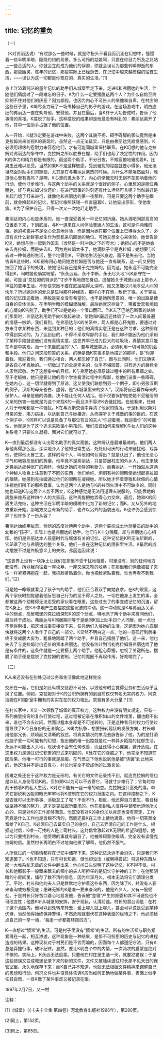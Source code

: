 ```yaml
---
---
---
```

title: 记忆的重负
---




（一）

（K对弗丽达说）“有过那么一些时候，就是你扭头不看我而沉湎在幻想中，憧憬着一些半明半暗、隐隐约约的前景，多么可怜的姑娘呵，只要在你目力所及之处站上一些合适的人，你就会立刻成为他们的俘虏，你就会误认为那些转瞬即逝的东西，那些幽灵、陈年的记忆，那些实际上已经逝去、在记忆中越来越模糊的往昔生活，——误认为这一切都是你现在的、真实的生活。”[1]

身上洋溢着纯洁的童年记忆的助手们从城堡里走下来，走进K和弗丽达的生活，伴随他们俩度过了一段难忘的日子。K为什么一定要摆脱这两个人？为什么自始至终抑制不住对他们的厌恶？因为鄙视，也因为内心不可告人的惭愧和自卑。在村庄的这些日子里，K竭尽全力玩了一场甩掉自己的影子的游戏。在这场游戏中，明白底细的弗丽达一直在劝导他，安慰他，并且在最后，当K终于大功告成时，告诉了他事情的真相。K摆脱了助手，这种摆脱的结果却是他最没有料到的：弗丽达离开了他，其中一位助手占据了他的位置。

从一开始，K就注定要在游戏中失败。这两个其貌不扬、碍手碍脚的家伙竟然是由克拉姆派来监视K的表现的，虽然这一点无法证实，只是由弗丽达凭直觉感到。K必须用超级的忍耐力来容忍他们，才有可能同城堡保持联系。在K幻想的他与克拉姆对弗丽达的争夺中，克拉姆之所以胜券在握，助手们也起了决定性的作用。因为K的体力和精力都是有限的，而这两个助手，不分日夜，不知疲倦地骚扰着K，比臭虫还难以忍受。当然如果K不是这样敏感，受到骚扰的程度就要小得多。他无法坦然面对助手们的窥视，尤其是在与弗丽达亲热的时候。为什么不能坦然面对，难道他心里有鬼吗？是啊，K心里的鬼太多了，内心的惭愧无时无刻不在影响着他的行动，使他寸步难行，与这两个助手的关系就是个很好的例子。心里想的是圈住弗丽达，好与克拉姆讨价还价，在进行房事的时刻还有什么坦然可言呢？当然最好是关起门熄了灯来进行，就像他和弗丽达的第一夜那样。可是只要这两个助手在眼前，就会唤起K的记忆，那记忆像照妖镜一样直逼着K，让他显出原形，使他发疯。K为了保护自己，只得一次又一次地赶走助手。

弗丽达的内心也是矛盾的，她一直深受着另一种记忆的折磨。她从酒吧间那高高的位置走下来，下到底层，与K一道来在人间体验普通人的生活，这可是件两难的事。她的初衷并不是全心全意地体验，而是因为她在那个位置上已待得太久了，必须有点什么新鲜事发生作为契机来巩固她的地位。可她又想全心来体验。她曾告诉K说，她想与他一起到外国去（当然是一时冲动之下的夸大）；她担心的不是她会失去克拉姆，而是失去K，因为克拉姆太多了，她满脑子全是克拉姆；她想要与K去过一种普通的生活，整个地得到K，平静地生活在K身边，而不是失去他。当她告诉K这些时，K却别有用心地问她克拉姆是否与她还一直有联系，这一问又把她拉回了她当下的处境，使她记起自己是属于克拉姆的，因为这，她永远不可能完全得到K，同时她也确实盼望，“永永远远，永不中断，永无尽头地”同K厮守在一起。可是当“克拉姆的特派员”寸步不离地跟在身边，提醒她关于城堡山坡上那令人神往的童年生活，不断哀求她不要在底层陷得太深时，她又怎能尽兴地享受人间的快乐？所以她对K的爱总是显得那样神经质，那样心不在焉，敷衍了事。关于克拉姆的记忆压迫着她，挣脱是完全没有希望的，也不是她所愿意的，唯一的出路是使自身的实体消失，在半明半暗的模糊里融解。最后她就这样做了，带着爱恋和惋惜的心情向K告别了，助手们不过是她的一个借口而已。当K去了巴纳巴斯家的姑娘们那里时，弗丽达利用助手向K发起进攻，使她和K最后还体验了一次人间最普遍的情感—嫉妒。我们看到，在弗丽达与K的关系中，两人都是心怀鬼胎，要通过对方来寻求某种东西，来达到某种目的；他们的真情实意正是在这种寻求、这种图谋中得到实现的。为了达到目的，不得不采取卑鄙的手段，我们却不能因为他们采用了某种手段就说他们没有真情实意。这世界早已成为巨大的垃圾场，真情实意只能在卑鄙中实现，而一个来自底层的“人”，要与城堡靠近，必须利用一切可能的机会和手段。他们之间这段短暂的关系，的确是像K实事求是地描述的那样，是“你迎着我，我迎着你，我们两心相合，两人都忘掉了自己”。而与此同时，他们又确实是各自心怀鬼胎的。一切做过了的全是卑劣的，似乎不堪回首，只有远方的目标令人肃然起敬。为了这想象中的目标，K与弗丽达必须原谅过程中的所有卑鄙之处。至于老板娘，她只是要让她的两个学生看清过程中的卑鄙，给他们设置一些障碍，在她内心，这一切早就得到了原谅。这又使我们联想到另一个例子，即小男孩汉斯的例子。汉斯的母亲苍白、虚弱，是“从城堡里来的女人”。汉斯将自己看作母亲的保护人，母亲是他的偶像，决不能让任何人玷污。他不仅要保护她使她不受粗俗的父亲的伤害—他就是为这个来找K的—而且决不容许K去骚扰她。在他看来，任何人对于母亲都是一种骚扰。K在与汉斯交谈中弄清了他家的情况，于是利用汉斯对母亲的爱，竭力挑拨，以达到自己与她接近，从而探听关于城堡的事的目的。在这个例子中，K同样可以说是具备了与那位苍白的夫人“你迎着我，我迎着你”的可能性，他就是为了这个追求来欺骗小男孩的。我们应该如何来理解K与女人们的这种关系呢？只要长久凝视、面对它们就可以了。

K一直到最后都没有认出两名助手的真实面貌，这种辨认是最难最难的。他们两人与他离得那么近，深深地介入了他的日常生活，处处用可厌的行动来骚扰他、戏弄他，使得他火冒三丈。这样的两个人，叫他如何认得出？就是认出了，他也无法心平气和地容忍他们的折磨，他毕竟不是弗丽达，只是暂居村庄的外乡人，他生来缺乏弗丽达那种宽广的胸怀，也缺乏她的冷静的判断力。而弗丽达，一开始就从这两个神秘人物身上注意到了不同的东西，他们单纯、炯炯有神的眼睛使她想起克拉姆的眼睛，她感到克拉姆通过他们的眼睛在凝视她。所以她才怀着尊敬和钦佩的心情注视他们所干的那些蠢事，认为这两个人是她与K的共同生活中不可缺少的。同时她也知道K与这两个人势不两立，K这种感觉是无法用道理去说服的，只能靠她的周旋来维系这种四个人的大家庭。这种周旋把她弄得心力交瘁。最后，她和K的同居生活完结，这种生活在半明半暗的模糊中化为了新的记忆；而K，又从另外的地方重新开始。那地方又会有新的助手，也许以另外的面貌出现。K也许仍会感到惊异？也许多了一份从容？

弗丽达始终用依恋、怜悯的态度对待两个助手，这两个装扮成土地测量员的助手的幼稚的“孩子”，实际上也是弗丽达的助手。他们与K十分隔膜，却与弗丽达心心相印。他们是弗丽达本人孩童时代与城堡有关的记忆。这种记忆是K所无法斩断的，它笼罩了他与弗丽达的整个关系，他们一直在这种记忆的阴影里生活。K最后的成功摆脱不过是终极意义上的失败。弗丽达因此说：

“这世界上没有一块净土让我们在那里不受干扰地相爱，村里没有，别的任何地方都没有，所以我向往着一座坟墓，一座又深又窄的坟墓；在那里我们俩像被钳子夹住一样紧紧拥抱在一起，我把脸紧贴着你，你也把脸紧贴着我，谁也再看不到我们。”[2]

可是她一睁眼就看见了孩子气的助手，他们正合着双手向她哀求。在K的眼里，这两个家伙时刻提醒着他反思自己行为的见不得人之处。一切在他身上发生的事，全都被这两个幼稚得无法忍受的家伙看在眼里。这些过去了的事变成记忆的沉渣，留在K身上，使K不停地产生要摆脱这些沉渣的冲动。这一冲动就是K与弗丽达关系中的弱点，高居城堡的克拉姆深知K的这个弱点，特地派了两个助手来离间他们，最后终于成功。弗丽达与K同居期间等于是她同K加上助手四个人同居，她一点也不觉得别扭，把这当成事实接受下来，任凭他们入侵她的生活，这是因为她心底很快就将这两个人看作了自己的一部分。K显然不明白这一点，他的一意孤行到后来终于变成胆大妄为，粗暴地践踏了两个助手，并且自己摆脱了他们。这一来，他也失去了与克拉姆讨价还价的资本弗丽达。他没有估计到当初克拉姆将弗丽达给了他是有条件的，这条件就是一定要搭上两个助手。他粗心莽撞，忽视了关键所在。摆脱了助手便是摆脱了克拉姆的钳制，记忆的魔圈不再起作用，好戏唱完了。

（二）

K从来还没有在别处见过公务和生活像此地这样完全

交织在一起，它们是如此纵横交错密不可分，以致他有时会觉得公务和生活似乎互换了位置。例如，克拉姆对于K的公职所拥有的到目前仅仅有名无实的权力，同克拉姆在K的卧室中拥有的实实在在的权力相比，究竟有多大分量？[3]

在村长家中，K又一次领教了城堡的真正权力。这种权力并没有明文规定，只有一系列曲里拐弯的复杂行使过程，这过程被记录在堆积如山的文件堆里，翻也翻不出来，谁也不会去过问。然而过程本身却是不可逆转的，正是这种昔日的权力行使过程导致了K今日身份的无法确定。K竭力抗争，想要扭转现状的发展方向，村长却用他那冗长、烦琐而又清晰的叙述，将真实情况的来龙去脉告诉了他，为的是打消他脑子里一切可能有的幻想，指出他的唯一出路就是过一种异乡陌路的忧郁生活，永远不可能出人头地，现状也不会有任何改善，而且还得小心翼翼，避开危险。在这里权力是通过记忆积累的形式来巩固的，K处在它的淫威之下，他完全不知道前因后果，他唯一可行的事就是屈服。在气愤之下他也说到他是被“诱骗”到此地来的，他这话并不是出自真心，村长也完全不赞成他的过激言论。

困难之处还在于这种权力是无形的，有关它的文件记录找不到，就连克拉姆的信也是以私人身份写给K的。但如果K以为可以不去管它，可就寸步难行了；它每时每刻干预着K的私人生活，K对它不能有一丝一毫的疏忽。克拉姆这只高处的鹰，单凭它那锐利凶狠的眼光牢牢地将K控制在它的权力范围之内。在这种控制之下，K是否就可以无所事事、消极怠工了呢？不但不行，相反，他还得自力更生，朝目标做坚持不懈的努力，这才是克拉姆所要求的。他在那封私人信件中曾暗示道他所关心的，只是对K的工作能够满意。他既没有对K的身份加以肯定也没有否定，工作究竟是什么工作也是含糊不清的，然而还要K在工作上使他满意。他将一切答案全留给了K自己。K必须自己去证实自己的身份，自己去弄清自己的工作是什么。根据这封信，K唯一可找的人是上司村长。这封信曾激起过K无限的希望和遐想，他以为只要找到村长，他受聘的事就有眉目了。他被障碍蒙住眼睛，完全没有读懂克拉姆的信。虽然村长再明白不过地向他做了解释，他仍然不服气。

人所做过的一切事情都将在记忆中储存下来，这种记忆永远不会消失，只是我们不知道罢了。K也不知道，只有村长知道，但他却没法（或懒得尝试）将这种东西从那一大堆杂乱无章的文件中翻出来；他向K口头说明了这种记忆，K不得不信。村长和他那影子一般飘来飘去的细小的夫人所担任的是记忆守护神的工作；在他那阴暗的小房间里，储存了数不清的信息，因为年深月久，根本无法将它们清理分类了。平时，村长和他的夫人只是默默地守护着这些东西，因为除了K，并没有人要来查询或穷根究底；愚昧无知的K是唯一要来查询的，他是外乡人，又有一股倔劲。于是村长只好苦口婆心地启发他，告诉他“差错”产生的原委和其不可避免也不可改变性；他要K听从城堡的安排，安于现状，认清前途。村长的潜台词是：在村子这个范围内，他可以到处转来转去，爱上哪儿就上哪儿，甚至可以说是受到某种优待，当然他得始终保持警惕，不然危险就潜伏在这种表面的优待之下。他必须检点自己的一举一动，“每走一步都要环顾四方”。

K一直想过“惯常”的生活，可是村子里没有“惯常”的生活，所有的生活都与职务紧紧缠在一起，相互渗透，这种现象是一种结果，是那不可抗拒的历史与记忆的进程造成的结果。这种现状对于村民们是不言而喻的，因而每个人都遵纪守法，只有K总是莽撞行事，破坏纪律。显然，要让K明白个中的内情，一次两次的启蒙是绝对不够的。实际上，K永远无法启蒙。只要他在村庄里生活一天，就要犯错误；于是这些错误又变成城堡记录下来的新的文件，文件又被陆续送往村长那不见天日的保管室里，永久地保存下来；而K自己并不知道，也就无法根据文件精神来调整自己的思想和行动，何况文件也并没具体告诉K应当如何正确地做某件事，表面上似乎任其自然，一旦K做了某件事却又被记录在案。

1997年2月7日，又一村

注释：

[1]《城堡》（《卡夫卡全集·第四卷》河北教育出版社1996年），第280页。

[2]同上，第152页。

[3]同上，第65页。